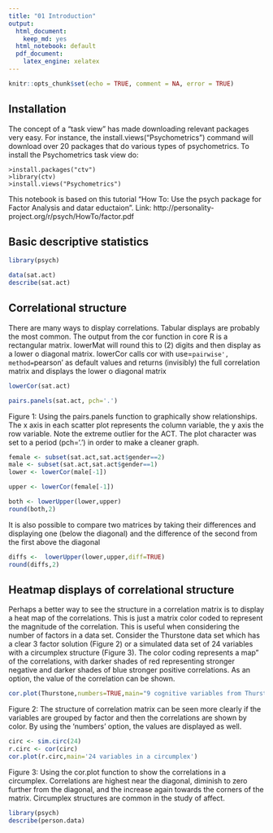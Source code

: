 ```yaml
---
title: "01 Introduction"
output:
  html_document: 
    keep_md: yes
  html_notebook: default
  pdf_document:
    latex_engine: xelatex
---
```


```r
knitr::opts_chunk$set(echo = TRUE, comment = NA, error = TRUE)
```

## Installation
The concept of a “task view” has made downloading relevant packages very easy. For
instance, the install.views("Psychometrics") command will download over 20 packages
that do various types of psychometrics. To install the Psychometrics task view do:
```
>install.packages("ctv")
>library(ctv)
>install.views("Psychometrics")
```

This notebook is based on this tutorial "How To:  Use the psych package for Factor Analysis and datar eductaion".
Link: http://personality-project.org/r/psych/HowTo/factor.pdf


## Basic descriptive statistics

```r
library(psych)

data(sat.act)
describe(sat.act)
```

## Correlational structure
There  are  many  ways  to  display  correlations.   Tabular  displays  are  probably  the  most common.  The output from the cor function in core R is a rectangular matrix.
lowerMat will  round  this  to  (2)  digits  and  then  display  as  a  lower  o   diagonal  matrix. lowerCor calls cor with use=`pairwise',  method=`pearson' as default values and returns (invisibly) the full correlation matrix and displays the lower o  diagonal matrix

```r
lowerCor(sat.act)
```



```r
pairs.panels(sat.act, pch='.')
```
Figure 1:  Using the pairs.panels function to graphically show relationships.  The x axis
in each scatter plot represents the column variable, the y axis the row variable.  Note the
extreme outlier for the ACT. The plot character was set to a period (pch='.')  in order to
make a cleaner graph.

```r
female <- subset(sat.act,sat.act$gender==2)
male <- subset(sat.act,sat.act$gender==1)
lower <- lowerCor(male[-1])
```

```r
upper <- lowerCor(female[-1])
```

```r
both <- lowerUpper(lower,upper)
round(both,2)
```

It is also possible to compare two matrices by taking their differences and displaying one (below the diagonal) and the difference of the second from the first above the diagonal

```r
diffs <-  lowerUpper(lower,upper,diff=TRUE)
round(diffs,2)
```

## Heatmap displays of correlational structure
Perhaps a better way to see the structure in a correlation matrix is to display a heat map of the correlations. This is just a matrix color coded to represent the magnitude of the correlation. This is useful when considering the number of factors in a data set. Consider the Thurstone data set which has a clear 3 factor solution (Figure 2) or a simulated data set of 24 variables with a circumplex structure (Figure 3). The color coding represents a \heat map" of the correlations, with darker shades of red representing stronger negative and darker shades of blue stronger positive correlations. As an option, the value of the correlation can be shown.

```r
cor.plot(Thurstone,numbers=TRUE,main="9 cognitive variables from Thurstone")
```
Figure 2:  The structure of correlation matrix can be seen more clearly if the variables are
grouped by factor and then the correlations are shown by color.  By using the 'numbers'
option, the values are displayed as well.


```r
circ <- sim.circ(24)
r.circ <- cor(circ)
cor.plot(r.circ,main='24 variables in a circumplex')
```
Figure 3: Using the cor.plot function to show the correlations in a circumplex.  Correlations
are highest near the diagonal, diminish to zero further from the diagonal, and the increase
again towards the corners of the matrix.  Circumplex structures are common in the study
of affect.

```r
library(psych)
describe(person.data)

```



